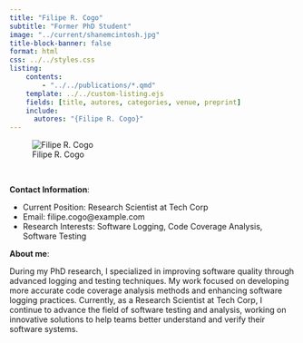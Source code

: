 ```yaml
---
title: "Filipe R. Cogo"
subtitle: "Former PhD Student"
image: "../current/shanemcintosh.jpg"
title-block-banner: false
format: html
css: ../../styles.css
listing:
    contents:
        - "../../publications/*.qmd"
    template: ../../custom-listing.ejs
    fields: [title, autores, categories, venue, preprint]
    include:
      autores: "{Filipe R. Cogo}"
---
```


::: {.profile-image}
![Filipe R. Cogo](shanemcintosh.jpg "Filipe R. Cogo")
:::
<br>

**Contact Information**:

- Current Position: Research Scientist at Tech Corp
- Email: filipe.cogo@example.com
- Research Interests: Software Logging, Code Coverage Analysis, Software Testing

**About me**:

During my PhD research, I specialized in improving software quality through advanced logging and testing techniques. My work focused on developing more accurate code coverage analysis methods and enhancing software logging practices. Currently, as a Research Scientist at Tech Corp, I continue to advance the field of software testing and analysis, working on innovative solutions to help teams better understand and verify their software systems.
